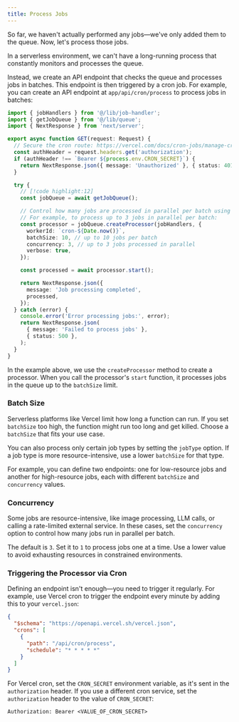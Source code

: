 ```yaml
---
title: Process Jobs
---
```


So far, we haven't actually performed any jobs—we've only added them to the queue. Now, let's process those jobs.

In a serverless environment, we can't have a long-running process that constantly monitors and processes the queue.

Instead, we create an API endpoint that checks the queue and processes jobs in batches. This endpoint is then triggered by a cron job. For example, you can create an API endpoint at `app/api/cron/process` to process jobs in batches:

```typescript title="@/app/api/cron/process.ts"
import { jobHandlers } from '@/lib/job-handler';
import { getJobQueue } from '@/lib/queue';
import { NextResponse } from 'next/server';

export async function GET(request: Request) {
  // Secure the cron route: https://vercel.com/docs/cron-jobs/manage-cron-jobs#securing-cron-jobs
  const authHeader = request.headers.get('authorization');
  if (authHeader !== `Bearer ${process.env.CRON_SECRET}`) {
    return NextResponse.json({ message: 'Unauthorized' }, { status: 401 });
  }

  try {
    // [!code highlight:12]
    const jobQueue = await getJobQueue();

    // Control how many jobs are processed in parallel per batch using the `concurrency` option.
    // For example, to process up to 3 jobs in parallel per batch:
    const processor = jobQueue.createProcessor(jobHandlers, {
      workerId: `cron-${Date.now()}`,
      batchSize: 10, // up to 10 jobs per batch
      concurrency: 3, // up to 3 jobs processed in parallel
      verbose: true,
    });

    const processed = await processor.start();

    return NextResponse.json({
      message: 'Job processing completed',
      processed,
    });
  } catch (error) {
    console.error('Error processing jobs:', error);
    return NextResponse.json(
      { message: 'Failed to process jobs' },
      { status: 500 },
    );
  }
}
```

In the example above, we use the `createProcessor` method to create a processor. When you call the processor's `start` function, it processes jobs in the queue up to the `batchSize` limit.

### Batch Size

Serverless platforms like Vercel limit how long a function can run. If you set `batchSize` too high, the function might run too long and get killed. Choose a `batchSize` that fits your use case.

You can also process only certain job types by setting the `jobType` option. If a job type is more resource-intensive, use a lower `batchSize` for that type.

For example, you can define two endpoints: one for low-resource jobs and another for high-resource jobs, each with different `batchSize` and `concurrency` values.

### Concurrency

Some jobs are resource-intensive, like image processing, LLM calls, or calling a rate-limited external service. In these cases, set the `concurrency` option to control how many jobs run in parallel per batch.

The default is `3`. Set it to `1` to process jobs one at a time. Use a lower value to avoid exhausting resources in constrained environments.

### Triggering the Processor via Cron

Defining an endpoint isn't enough—you need to trigger it regularly. For example, use Vercel cron to trigger the endpoint every minute by adding this to your `vercel.json`:

```json
{
  "$schema": "https://openapi.vercel.sh/vercel.json",
  "crons": [
    {
      "path": "/api/cron/process",
      "schedule": "* * * * *"
    }
  ]
}
```

For Vercel cron, set the `CRON_SECRET` environment variable, as it's sent in the `authorization` header. If you use a different cron service, set the `authorization` header to the value of `CRON_SECRET`:

```
Authorization: Bearer <VALUE_OF_CRON_SECRET>
```
